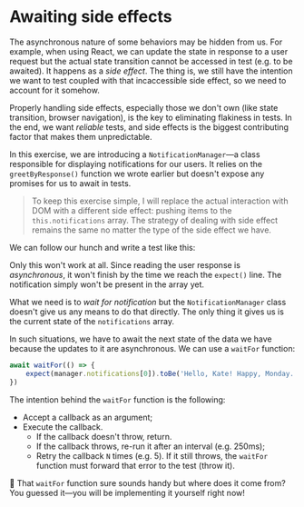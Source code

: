 # Awaiting side effects

The asynchronous nature of some behaviors may be hidden from us. For example, when using React, we can update the state in response to a user request but the actual state transition cannot be accessed in test (e.g. to be awaited). It happens as a _side effect_. The thing is, we still have the intention we want to test coupled with that incaccessible side effect, so we need to account for it somehow.

Properly handling side effects, especially those we don't own (like state transition, browser navigation), is the key to eliminating flakiness in tests. In the end, we want _reliable_ tests, and side effects is the biggest contributing factor that makes them unpredictable.

In this exercise, we are introducing a `NotificationManager`—a class responsible for displaying notifications for our users. It relies on the `greetByResponse()` function we wrote earlier but doesn't expose any promises for us to await in tests.

<CodeFile file="greet.js" range="20-30" highlight="20,26" />

> To keep this exercise simple, I will replace the actual interaction with DOM with a different side effect: pushing items to the `this.notifications` array. The strategy of dealing with side effect remains the same no matter the type of the side effect we have.

We can follow our hunch and write a test like this:

<CodeFile file="greet.test.js" range="39-44" />

Only this won't work at all. Since reading the user response is _asynchronous_, it won't finish by the time we reach the `expect()` line. The notification simply won't be present in the array yet.

What we need is to _wait for notification_ but the `NotificationManager` class doesn't give us any means to do that directly. The only thing it gives us is the current state of the `notifications` array.

In such situations, we have to await the next state of the data we have because the updates to it are asynchronous. We can use a `waitFor` function:

```js
await waitFor(() => {
	expect(manager.notifications[0]).toBe('Hello, Kate! Happy, Monday.')
})
```

The intention behind the `waitFor` function is the following:

- Accept a callback as an argument;
- Execute the callback.
  - If the callback doesn't throw, return.
  - If the callback throws, re-run it after an interval (e.g. 250ms);
  - Retry the callback `N` times (e.g. 5). If it still throws, the `waitFor` function must forward that error to the test (throw it).

🐨 That `waitFor` function sure sounds handy but where does it come from? You guessed it—you will be implementing it yourself right now!
